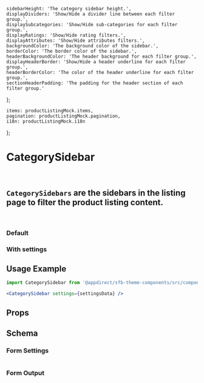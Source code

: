 
    sidebarHeight: 'The category sidebar height.',
    displayDividers: 'Show/Hide a divider line between each filter group.',
    displaySubcategories: 'Show/Hide sub-categories for each filter group.',
    displayRatings: 'Show/Hide rating filters.',
    displayAttributes: 'Show/Hide attributes filters.',
    backgroundColor: 'The background color of the sidebar.',
    borderColor: 'The border color of the sidebar.',
    headerBackgroundColor: 'The header background for each filter group.',
    displayHeaderBorder: 'Show/Hide a header underline for each filter group.',
    headerBorderColor: 'The color of the header underline for each filter group.',
    sectionHeaderPadding: 'The padding for the header section of each filter group.'
};

    items: productListingMock.items,
    pagination: productListingMock.pagination,
    i18n: productListingMock.i18n
};

<Meta title="Components/Category Sidebar" component={CategorySidebar} />

# CategorySidebar
<br />

## `CategorySidebars` are the sidebars in the listing page to filter the product listing content.
<br />

### Default
<Canvas>
    <Story name="Default">
        <CategorySidebar data={mockWithParams} />
    </Story>
</Canvas>

### With settings
<Canvas>
    <Story name="With settings">
        <CategorySidebar settings={getKnobs(CategorySidebar.schema().form)} />
    </Story>
</Canvas>

## Usage Example
<CollapsibleJsonSnippet
    summary="settingsData"
    code={getKnobs(CategorySidebar.schema().form)}
/>

```jsx
import CategorySidebar from '@appdirect/sfb-theme-components/src/components/category-sidebar/CategorySidebar';

<CategorySidebar settings={settingsData} />

```
## Props

<ArgsTable of={CategorySidebar} />

## Schema
### Form Settings
<table>
    <TableContentFromObject obj={categorySidebarSettings} />
</table>

### Form Output
<FormOutput code={CategorySidebar.schema().form} />
